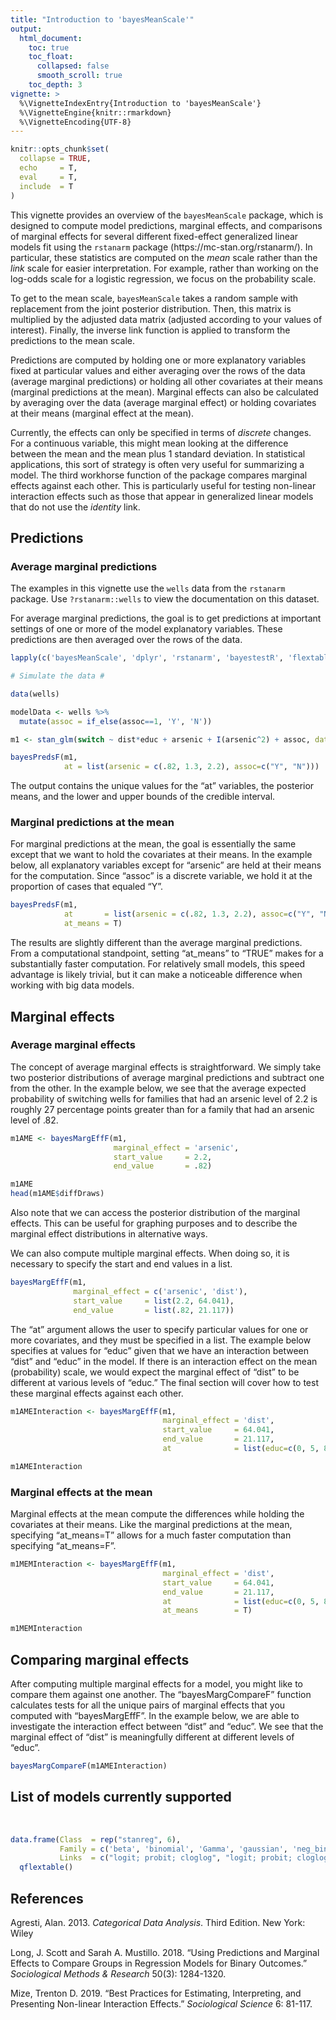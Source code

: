 ```yaml
---
title: "Introduction to 'bayesMeanScale'"
output: 
  html_document:
    toc: true
    toc_float:
      collapsed: false
      smooth_scroll: true
    toc_depth: 3
vignette: >
  %\VignetteIndexEntry{Introduction to 'bayesMeanScale'}
  %\VignetteEngine{knitr::rmarkdown}
  %\VignetteEncoding{UTF-8}
---
```


```r
knitr::opts_chunk$set(
  collapse = TRUE,
  echo     = T,
  eval     = T,
  include  = T
)
```

This vignette provides an overview of the `bayesMeanScale` package, which is designed to compute model predictions, marginal effects, and comparisons of marginal effects for several different fixed-effect generalized linear models fit using the `rstanarm` package (https://mc-stan.org/rstanarm/). In particular, these statistics are computed on the *mean* scale rather than the *link* scale for easier interpretation. For example, rather than working on the log-odds scale for a logistic regression, we focus on the probability scale.

To get to the mean scale, `bayesMeanScale` takes a random sample with replacement from the joint posterior distribution. Then, this matrix is multiplied by the adjusted data matrix (adjusted according to your values of interest). Finally, the inverse link function is applied to transform the predictions to the mean scale.

Predictions are computed by holding one or more explanatory variables fixed at particular values and either averaging over the rows of the data (average marginal predictions) or holding all other covariates at their means (marginal predictions at the mean). Marginal effects can also be calculated by averaging over the data (average marginal effect) or holding covariates at their means (marginal effect at the mean). 

Currently, the effects can only be specified in terms of *discrete* changes. For a continuous variable, this might mean looking at the difference between the mean and the mean plus 1 standard deviation. In statistical applications, this sort of strategy is often very useful for summarizing a model. The third workhorse function of the package compares marginal effects against each other. This is particularly useful for testing non-linear interaction effects such as those that appear in generalized linear models that do not use the *identity* link.

## Predictions

### Average marginal predictions

The examples in this vignette use the `wells` data from the `rstanarm` package. Use `?rstanarm::wells` to view the documentation on this dataset. 

For average marginal predictions, the goal is to get predictions at important settings of one or more of the model explanatory variables. These predictions are then averaged over the rows of the data. 

```r

lapply(c('bayesMeanScale', 'dplyr', 'rstanarm', 'bayestestR', 'flextable'), function(x) base::library(x, character.only=T))

```

```r

# Simulate the data #

data(wells)

modelData <- wells %>%
  mutate(assoc = if_else(assoc==1, 'Y', 'N'))

m1 <- stan_glm(switch ~ dist*educ + arsenic + I(arsenic^2) + assoc, data=modelData, family=binomial, refresh=0)

```

```r

bayesPredsF(m1, 
            at = list(arsenic = c(.82, 1.3, 2.2), assoc=c("Y", "N")))


```

The output contains the unique values for the "at" variables, the posterior means, and the lower and upper bounds of the credible interval. 

### Marginal predictions at the mean

For marginal predictions at the mean, the goal is essentially the same except that we want to hold the covariates at their means. In the example below, all explanatory variables except for "arsenic" are held at their means for the computation. Since "assoc" is a discrete variable, we hold it at the proportion of cases that equaled "Y".

```r

bayesPredsF(m1, 
            at       = list(arsenic = c(.82, 1.3, 2.2), assoc=c("Y", "N")), 
            at_means = T)

```

The results are slightly different than the average marginal predictions. From a computational standpoint, setting "at_means" to "TRUE" makes for a substantially faster computation. For relatively small models, this speed advantage is likely trivial, but it can make a noticeable difference when working with big data models.

## Marginal effects

### Average marginal effects

The concept of average marginal effects is straightforward. We simply take two posterior distributions of average marginal predictions and subtract one from the other. In the example below, we see that the average expected probability of switching wells for families that had an arsenic level of 2.2 is roughly 27 percentage points greater than for a family that had an arsenic level of .82. 

```r

m1AME <- bayesMargEffF(m1,
                       marginal_effect = 'arsenic',
                       start_value     = 2.2,
                       end_value       = .82)

m1AME
head(m1AME$diffDraws)

```

Also note that we can access the posterior distribution of the marginal effects. This can be useful for graphing purposes and to describe the marginal effect distributions in alternative ways.

We can also compute multiple marginal effects. When doing so, it is necessary to specify the start and end values in a list.

```r

bayesMargEffF(m1,
              marginal_effect = c('arsenic', 'dist'),
              start_value     = list(2.2, 64.041),
              end_value       = list(.82, 21.117))

```

The "at" argument allows the user to specify particular values for one or more covariates, and they must be specified in a list. The example below specifies at values for "educ" given that we have an interaction between "dist" and "educ" in the model. If there is an interaction effect on the mean (probability) scale, we would expect the marginal effect of "dist" to be different at various levels of "educ." The final section will cover how to test these marginal effects against each other.

```r

m1AMEInteraction <- bayesMargEffF(m1,
                                  marginal_effect = 'dist',
                                  start_value     = 64.041,
                                  end_value       = 21.117,
                                  at              = list(educ=c(0, 5, 8)))

m1AMEInteraction

```

### Marginal effects at the mean

Marginal effects at the mean compute the differences while holding the covariates at their means. Like the marginal predictions at the mean, specifying "at_means=T" allows for a much faster computation than specifying "at_means=F". 

```r

m1MEMInteraction <- bayesMargEffF(m1,
                                  marginal_effect = 'dist',
                                  start_value     = 64.041,
                                  end_value       = 21.117,
                                  at              = list(educ=c(0, 5, 8)),
                                  at_means        = T)

m1MEMInteraction

```


## Comparing marginal effects

After computing multiple marginal effects for a model, you might like to compare them against one another. The "bayesMargCompareF" function calculates tests for all the unique pairs of marginal effects that you computed with "bayesMargEffF". In the example below, we are able to investigate the interaction effect between "dist" and "educ". We see that the marginal effect of "dist" is meaningfully different at different levels of "educ".

```r

bayesMargCompareF(m1AMEInteraction)

```

## List of models currently supported

\

```r

data.frame(Class  = rep("stanreg", 6),
           Family = c('beta', 'binomial', 'Gamma', 'gaussian', 'neg_binomial_2', 'poisson'),
           Links  = c("logit; probit; cloglog", "logit; probit; cloglog", "inverse; log; identity", "identity", "identity; log", "identity; log")) %>%
  qflextable()

```

## References

Agresti, Alan. 2013. *Categorical Data Analysis*. Third Edition. New York: Wiley

Long, J. Scott and Sarah A. Mustillo. 2018. "Using Predictions and Marginal Effects to Compare Groups in Regression Models for Binary Outcomes." *Sociological Methods & Research* 50(3): 1284-1320.

Mize, Trenton D. 2019. "Best Practices for Estimating, Interpreting, and Presenting Non-linear Interaction Effects." *Sociological Science* 6: 81-117. 
